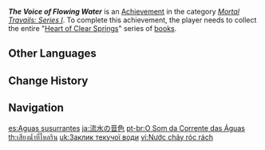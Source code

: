 {{Achievement Infobox
|id           = 80003
|order id     = 0003
|category     = Mortal Travails: Series I
|description  = Collect the entire "[[Heart of Clear Springs]]" series.
|requirements = 
|primogems    = 5
|tracking     = 
|topic        = Books
}}
'''''The Voice of Flowing Water''''' is an [[Achievement]] in the category ''[[Mortal Travails: Series I]]''. To complete this achievement, the player needs to collect the entire "[[Heart of Clear Springs]]" series of [[books]].
<!--
==Trivia==

==Video Guides==
{{EVT
|video1   = 
|caption1 = 
}}
-->
==Other Languages==
{{Other Languages
|en      = The Voice of Flowing Water
|zhs     = 流水叮咛
|zhs_rm  = Liúshuǐ Dīngníng
|zht     = 流水叮嚀
|zht_rm  = Liúshuǐ Dīngníng
|zh_tl   = The Exhortation of the Flowing Water
|ja      = 流水の音色
|ja_rm   = Ryuusui no Neiro
|ja_tl   = The Timbre of the Running Water
|ko      = 흐르는 물의 당부
|ko_rm   = Heureuneun Mul-ui Dangbu
|ko_tl   = The Request of Flowing Water
|es      = Aguas susurrantes
|es_tl   = Whispering Waters
|fr      = Clair comme de l'eau de roche
|fr_tl   = Crystal Clear
|ru      = Голос текущей воды
|ru_tl   = The Voice of Flowing Water
|th      = เสียงน้ำที่ไหลริน
|th_rm   = 
|th_tl   = Water's Sound That Flows
|vi      = Nước chảy róc rách
|vi_tl   = 
|de      = Rauschendes Wasser
|de_tl   = Rushing Water
|id      = Suara Air Mengalir
|id_tl   = The Voice of Flowing Water
|pt      = O Som da Corrente das Águas
|pt_tl   = 
|tr      = Akan Suyun Sesi
|tr_tl   = Flowing Water's Voice
|it      = La voce dell'acqua corrente
|it_tl   = 
}}

==Change History==
{{Change History|1.0}}
<!--
==References==
{{Reflist}}
-->
==Navigation==
{{Achievement Navbox|Mortal Travails: Series I}}

[[es:Aguas susurrantes]]
[[ja:流水の音色]]
[[pt-br:O Som da Corrente das Águas]]
[[th:เสียงน้ำที่ไหลริน]]
[[uk:Заклик текучої води]]
[[vi:Nước chảy róc rách]]